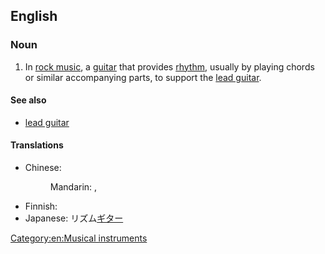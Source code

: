 ==English==
{{wikipedia}}

===Noun===
{{en-noun}}

# In [[rock music]], a [[guitar]] that provides [[rhythm]], usually by playing chords or similar accompanying parts, to support the [[lead guitar]].

====See also====
* [[lead guitar]]

====Translations====
{{trans-top|guitar that provides rhythm}}
* Chinese:
*: Mandarin: {{t-|cmn|節奏吉他|sc=Hani}}, {{t-|cmn|节奏吉他|tr=jiézòu jítā|sc=Hani}}
{{trans-mid}}
* Finnish: {{t|fi|rytmikitara}}
* Japanese: リズム[[ギター]]
{{trans-bottom}}

[[Category:en:Musical instruments]]